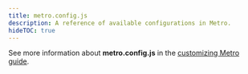 ```yaml
---
title: metro.config.js
description: A reference of available configurations in Metro.
hideTOC: true
---
```


See more information about **metro.config.js** in the [customizing Metro guide](/guides/customizing-metro/).
